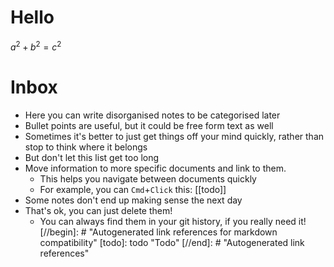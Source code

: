 <div>
    <h1>Hello</h1>
</div>

$a^2 + b^2 = c^2$

# Inbox

- Here you can write disorganised notes to be categorised later
- Bullet points are useful, but it could be free form text as well
- Sometimes it's better to just get things off your mind quickly, rather than stop to think where it belongs
- But don't let this list get too long
- Move information to more specific documents and link to them.
  - This helps you navigate between documents quickly
  - For example, you can `Cmd`+`Click` this: [[todo]]
- Some notes don't end up making sense the next day
- That's ok, you can just delete them!
  - You can always find them in your git history, if you really need it!
[//begin]: # "Autogenerated link references for markdown compatibility"
[todo]: todo "Todo"
[//end]: # "Autogenerated link references"

